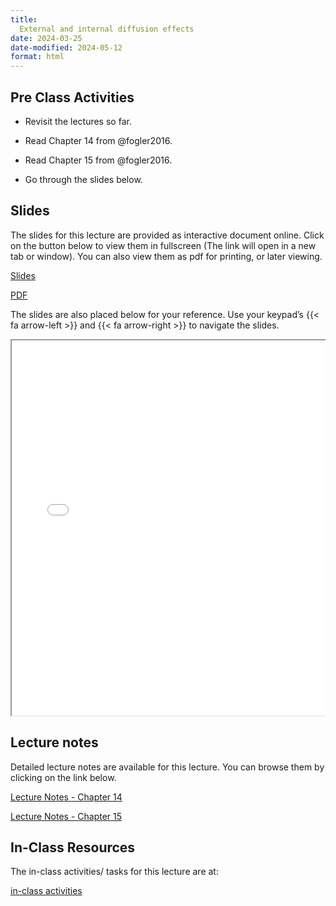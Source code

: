 ```yaml
---
title: 
  External and internal diffusion effects
date: 2024-03-25
date-modified: 2024-05-12
format: html
---
```


## Pre Class Activities

- Revisit the lectures so far. 

- Read Chapter 14 from @fogler2016.

- Read Chapter 15 from @fogler2016.

- Go through the slides below. 


<!--
:::{.grid}
::: {.g-col-5}

[pre-class activities](../../notes/09-external-diffusion-effects/pre-class-activities.qmd){.btn .btn-success .btn-lg role="button"}

:::
:::
-->

## Slides

The slides for this lecture are provided as interactive document online. Click
on the button below to view them in fullscreen (The link will open in a new tab
or window). You can also view them as pdf for printing, or later viewing.  

:::{.grid}
::: {.g-col-1}
[Slides](../../slides/09-external-and-internal-diffusion-effects/index.qmd){target="_blank" .btn .btn-success .btn-lg role="button"}

:::

::: {.g-col-1}
[PDF](../../slides/09-external-and-internal-diffusion-effects/09-external-and-internal-diffusion-effects.pdf){target="_blank" .btn .btn-info .btn-lg role="button"}

:::
:::

The slides are also placed below for your reference. Use your keypad's
{{< fa arrow-left >}} and {{< fa arrow-right >}} to navigate the slides.

::: {.container style="position: relative;overflow: hidden;width:
100%;min-height:600px;"}
<iframe src="../../slides/09-external-and-internal-diffusion-effects/"
style="position=absolute;top: 0;left: 0;bottom: 0;right: 0;width:
100%;min-height:600px;"></iframe>
:::

<!--
## Videos

::: {.panel-tabset}
## Overview of chemical reaction engineering
{{< video https://www.youtube.com/embed/e3H5DPYlOF8 >}}

:::
-->

## Lecture notes

Detailed lecture notes are available for this lecture. 
You can browse them by
clicking on the link below. 

:::{.grid}
::: {.g-col-5}
[Lecture Notes - Chapter 14](../../notes/09-external-and-internal-diffusion-effects/Ranjeet_Notes_Fogler_Chapter 14 - Mass Transfer Limitations in Reacting Systems.pdf){.btn .btn-success .btn-lg role="button"}
:::

::: {.g-col-5}
[Lecture Notes - Chapter 15](../../notes/09-external-and-internal-diffusion-effects/Ranjeet_Notes_Fogler_Chapter 15 - Diffusion and Reaction.pdf){.btn .btn-success .btn-lg role="button"}
:::

:::


## In-Class Resources

The in-class activities/ tasks for this lecture are at:

:::{.grid}
::: {.g-col-5}

[in-class activities](../../notes/09-external-and-internal-diffusion-effects/in-class-activities.qmd){.btn .btn-success .btn-lg role="button"}

:::
:::

